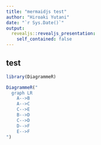 ```yaml
---
title: "mermaidjs test"
author: "Hiroaki Yutani"
date: "`r Sys.Date()`"
output:
  revealjs::revealjs_presentation:
    self_contained: false
---
```


## test

```r
library(DiagrammeR)

DiagrammeR("
  graph LR
    A-->B
    A-->C
    C-->E
    B-->D
    C-->D
    D-->F
    E-->F
")
```